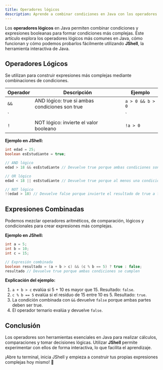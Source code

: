 ```yaml
---
title: Operadores lógicos
description: Aprende a combinar condiciones en Java con los operadores lógicos.
---
```


Los **operadores lógicos** en Java permiten combinar condiciones y expresiones booleanas para formar condiciones más complejas. Este artículo explora los operadores lógicos más comunes en Java, cómo funcionan y cómo podemos probarlos fácilmente utilizando **JShell**, la herramienta interactiva de Java.


## Operadores Lógicos  

Se utilizan para construir expresiones más complejas mediante combinaciones de condiciones.  

| Operador | Descripción                          | Ejemplo          |
|----------|--------------------------------------|------------------|
| `&&`     | AND lógico: true si ambas condiciones son true  | `a > 0 && b > 0` |
| `||`     | OR lógico: true si al menos una condición es true | `a > 0 || b < 0` |
| `!`      | NOT lógico: invierte el valor booleano | `!a > 0`         |

**Ejemplo en JShell:**  

```java
int edad = 25;
boolean esEstudiante = true;

// AND lógico
edad > 18 && esEstudiante // Devuelve true porque ambas condiciones son true

// OR lógico
edad < 18 || esEstudiante // Devuelve true porque al menos una condición es true

// NOT lógico
!(edad > 18) // Devuelve false porque invierte el resultado de true a false
```


## Expresiones Combinadas  

Podemos mezclar operadores aritméticos, de comparación, lógicos y condicionales para crear expresiones más complejas.  

**Ejemplo en JShell:**  

```java
int a = 5;
int b = 10;
int c = 15;

// Expresión combinada
boolean resultado = (a + b > c) && (c % b == 5) ? true : false;
resultado // Devuelve true porque ambas condiciones se cumplen
```

**Explicación del ejemplo:**  

1. `a + b > c` evalúa si 5 + 10 es mayor que 15. Resultado: `false`.
2. `c % b == 5` evalúa si el residuo de 15 entre 10 es 5. Resultado: `true`.  
3. La condición combinada con `&&` devuelve `false` porque ambas partes deben ser true.  
4. El operador ternario evalúa y devuelve `false`.

## Conclusión  

Los operadores son herramientas esenciales en Java para realizar cálculos, comparaciones y tomar decisiones lógicas. Utilizar **JShell** permite experimentar con ellos de forma interactiva, lo que facilita el aprendizaje.  

¡Abre tu terminal, inicia JShell y empieza a construir tus propias expresiones complejas hoy mismo! 🚀